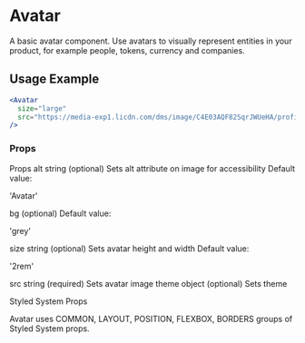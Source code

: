# Avatar

A basic avatar component. Use avatars to visually represent entities in your product, for example people, tokens, currency and companies.


<Avatar
  size="large"
  src="https://media-exp1.licdn.com/dms/image/C4E03AQF82SqrJWUeHA/profile-displayphoto-shrink_200_200/0/1573427081227?e=1631145600&v=beta&t=u0vbwaX3XJrd5wbOOnDLQJ5z0eUIw0B3QRms0v9AiQY"
/>

## Usage Example

```jsx
<Avatar
  size="large"
  src="https://media-exp1.licdn.com/dms/image/C4E03AQF82SqrJWUeHA/profile-displayphoto-shrink_200_200/0/1573427081227?e=1631145600&v=beta&t=u0vbwaX3XJrd5wbOOnDLQJ5z0eUIw0B3QRms0v9AiQY"
/>
```

### Props

Props
alt
string
(optional)
Sets alt attribute on image for accessibility
Default value:

'Avatar'

bg
(optional)
Default value:

'grey'

size
string
(optional)
Sets avatar height and width
Default value:

'2rem'

src
string
(required)
Sets avatar image
theme
object
(optional)
Sets theme

Styled System Props

Avatar uses COMMON, LAYOUT, POSITION, FLEXBOX, BORDERS groups of Styled System props.